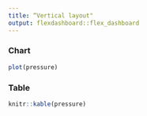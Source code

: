```yaml
---
title: “Vertical layout"
output: flexdashboard::flex_dashboard
---
```

    
### Chart
    
```r
plot(pressure)
```
    
### Table

```r
knitr::kable(pressure)
```
